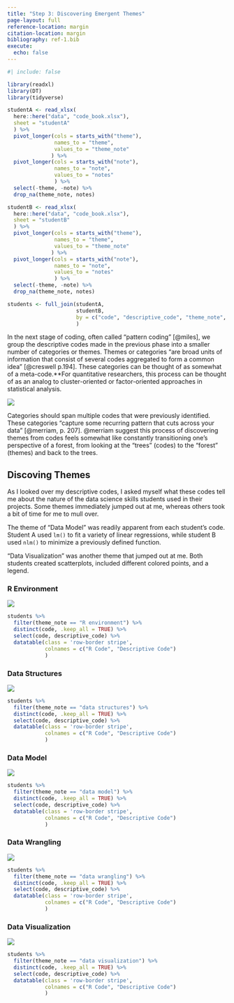 ```yaml
---
title: "Step 3: Discovering Emergent Themes"
page-layout: full
reference-location: margin
citation-location: margin
bibliography: ref-1.bib
execute: 
  echo: false
---
```


```r
#| include: false

library(readxl)
library(DT)
library(tidyverse)

studentA <- read_xlsx(
  here::here("data", "code_book.xlsx"), 
  sheet = "studentA"
  ) %>% 
  pivot_longer(cols = starts_with("theme"),
               names_to = "theme", 
               values_to = "theme_note"
              ) %>% 
  pivot_longer(cols = starts_with("note"), 
               names_to = "note", 
               values_to = "notes"
               ) %>% 
  select(-theme, -note) %>% 
  drop_na(theme_note, notes)

studentB <- read_xlsx(
  here::here("data", "code_book.xlsx"), 
  sheet = "studentB"
  ) %>% 
  pivot_longer(cols = starts_with("theme"),
               names_to = "theme", 
               values_to = "theme_note"
              ) %>% 
  pivot_longer(cols = starts_with("note"), 
               names_to = "note", 
               values_to = "notes"
               ) %>% 
  select(-theme, -note) %>% 
  drop_na(theme_note, notes)

students <- full_join(studentA, 
                      studentB, 
                      by = c("code", "descriptive_code", "theme_note", "notes")
                      )
```


In the next stage of coding, often called “pattern coding” [@miles], we group
the descriptive codes made in the previous phase into a smaller number of
categories or themes. Themes or categories "are broad units of information that
consist of several codes aggregated to form a common idea" [@creswell p.194].
These categories can be thought of as somewhat of a meta-code.*[*For quantitative researchers, this process can be thought of as an analog to cluster-oriented or factor-oriented approaches in statistical analysis.]{.aside}

::: {.column-margin}
![](images/forest.png)
:::

Categories should span multiple codes that were previously identified. These
categories "capture some recurring pattern that cuts across your data" 
[@merriam, p. 207]. @merriam suggest this process of discovering themes from
codes feels somewhat like constantly transitioning one’s perspective of a
forest, from looking at the “trees” (codes) to the “forest” (themes) and back to
the trees.

## Discoving Themes

As I looked over my descriptive codes, I asked myself what these codes tell me about 
the nature of the data science skills students used in their projects. Some themes
immediately jumped out at me, whereas others took a bit of time for me to mull over.

The theme of "Data Model" was readily apparent from each student's code. Student A 
used `lm()` to fit a variety of linear regressions, while student B used `nlm()` to
minimize a previously defined function. 

"Data Visualization" was another theme that jumped out at me. Both students created
scatterplots, included different colored points, and a legend. 


### R Environment 

::: {.column-margin}
![](images/environment.png)
:::

```r
students %>% 
  filter(theme_note == "R environment") %>%
  distinct(code, .keep_all = TRUE) %>% 
  select(code, descriptive_code) %>% 
  datatable(class = 'row-border stripe', 
            colnames = c("R Code", "Descriptive Code")
            )
```

### Data Structures

::: {.column-margin}
![](images/structures.png)
:::
    
```r
students %>% 
  filter(theme_note == "data structures") %>%
  distinct(code, .keep_all = TRUE) %>% 
  select(code, descriptive_code) %>% 
  datatable(class = 'row-border stripe', 
            colnames = c("R Code", "Descriptive Code")
            )
```


### Data Model 

::: {.column-margin}
![](images/data-model.png)
:::

```r
students %>% 
  filter(theme_note == "data model") %>%
  distinct(code, .keep_all = TRUE) %>% 
  select(code, descriptive_code) %>% 
  datatable(class = 'row-border stripe', 
            colnames = c("R Code", "Descriptive Code")
            )
```

### Data Wrangling

::: {.column-margin}
![](images/wrangle.png)
:::

```r
students %>% 
  filter(theme_note == "data wrangling") %>%
  distinct(code, .keep_all = TRUE) %>% 
  select(code, descriptive_code) %>% 
  datatable(class = 'row-border stripe', 
            colnames = c("R Code", "Descriptive Code")
            )
```

### Data Visualization

::: {.column-margin}
![](images/visualization.png)
:::

```r
students %>% 
  filter(theme_note == "data visualization") %>%
  distinct(code, .keep_all = TRUE) %>% 
  select(code, descriptive_code) %>% 
  datatable(class = 'row-border stripe', 
            colnames = c("R Code", "Descriptive Code")
            )
```
